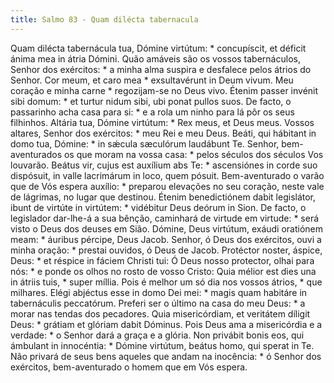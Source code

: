 ```yaml
---
title: Salmo 83 - Quam dilécta tabernacula
---
```


<div class="grid grid-cols-2 gap-5">
  <span class="text-justify">
    Quam dilécta tabernácula tua, Dómine virtútum: * concupíscit, et déficit
    ánima mea in átria Dómini.
  </span>
  <span class="text-justify">
    Quão amáveis são os vossos tabernáculos, Senhor dos exércitos: * a minha
    alma suspira e desfalece pelos átrios do Senhor.
  </span>
  <span class="text-justify">
    Cor meum, et caro mea * exsultavérunt in Deum vivum.
  </span>
  <span class="text-justify">
    Meu coração e minha carne * regozijam-se no Deus vivo.
  </span>
  <span class="text-justify">
    Étenim passer invénit sibi domum: * et turtur nidum sibi, ubi ponat pullos
    suos.
  </span>
  <span class="text-justify">
    De facto, o passarinho acha casa para si: * e a rola um ninho para lá pôr os
    seus filhinhos.
  </span>
  <span class="text-justify">
    Altária tua, Dómine virtútum: * Rex meus, et Deus meus.
  </span>
  <span class="text-justify">
    Vossos altares, Senhor dos exércitos: * meu Rei e meu Deus.
  </span>
  <span class="text-justify">
    Beáti, qui hábitant in domo tua, Dómine: * in sǽcula sæculórum laudábunt Te.
  </span>
  <span class="text-justify">
    Senhor, bem-aventurados os que moram na vossa casa: * pelos séculos dos
    séculos Vos louvarão.
  </span>
  <span class="text-justify">
    Beátus vir, cujus est auxílium abs Te: * ascensiónes in corde suo dispósuit,
    in valle lacrimárum in loco, quem pósuit.
  </span>
  <span class="text-justify">
    Bem-aventurado o varão que de Vós espera auxílio: * preparou elevações no
    seu coração, neste vale de lágrimas, no lugar que destinou.
  </span>
  <span class="text-justify">
    Étenim benedictiónem dabit legislátor, ibunt de virtúte in virtútem: *
    vidébitur Deus deórum in Sion.
  </span>
  <span class="text-justify">
    De facto, o legislador dar-lhe-á a sua bênção, caminhará de virtude em
    virtude: * será visto o Deus dos deuses em Sião.
  </span>
  <span class="text-justify">
    Dómine, Deus virtútum, exáudi oratiónem meam: * áuribus pércipe, Deus Jacob.
  </span>
  <span class="text-justify">
    Senhor, ó Deus dos exércitos, ouvi a minha oração: * prestai ouvidos, ó Deus
    de Jacob.
  </span>
  <span class="text-justify">
    Protéctor noster, áspice, Deus: * et réspice in fáciem Christi tui:
  </span>
  <span class="text-justify">
    Ó Deus nosso protector, olhai para nós: * e ponde os olhos no rosto de vosso
    Cristo:
  </span>
  <span class="text-justify">
    Quia mélior est dies una in átriis tuis, * super míllia.
  </span>
  <span class="text-justify">
    Pois é melhor um só dia nos vossos átrios, * que milhares.
  </span>
  <span class="text-justify">
    Elégi abjéctus esse in domo Dei mei: * magis quam habitáre in tabernáculis
    peccatórum.
  </span>
  <span class="text-justify">
    Preferi ser o último na casa do meu Deus: * a morar nas tendas dos
    pecadores.
  </span>
  <span class="text-justify">
    Quia misericórdiam, et veritátem díligit Deus: * grátiam et glóriam dabit
    Dóminus.
  </span>
  <span class="text-justify">
    Pois Deus ama a misericórdia e a verdade: * o Senhor dará a graça e a
    glória.
  </span>
  <span class="text-justify">
    Non privábit bonis eos, qui ámbulant in innocéntia: * Dómine virtútum,
    beátus homo, qui sperat in Te.
  </span>
  <span class="text-justify">
    Não privará de seus bens aqueles que andam na inocência: * ó Senhor dos
    exércitos, bem-aventurado o homem que em Vós espera.
  </span>
</div>
